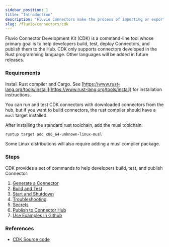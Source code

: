 ```yaml
---
sidebar_position: 1
title: "Introduction"
description: "Fluvio Connectors make the process of importing or exporting data simple"
slug: /fluvio/connectors/cdk
---
```


Fluvio Connector Development Kit (CDK) is a command-line tool whose primary goal is to help developers build, test, deploy Connectors, and publish them to the Hub. CDK only supports connectors developed in the Rust programming language. Other languages will be added in future releases.

### Requirements

Install Rust compiler and Cargo. See [https://www.rust-lang.org/tools/install](https://www.rust-lang.org/tools/install) for installation instructions.

You can run and test CDK connectors with downloaded connectors from the hub, but
if you want to build connectors, the rust compiler should have a `musl` target
installed.

After installing the standard rust toolchain, add the musl toolchain:


```bash copy="fl"
rustup target add x86_64-unknown-linux-musl
```

Some Linux distributions will also require adding a musl compiler package.

### Steps

CDK provides a set of commands to help developers build, test, and publish Connector:

1. [Generate a Connector]
2. [Build and Test]
3. [Start and Shutdown]
4. [Troubleshooting]
5. [Secrets]
6. [Publish to Connector Hub]
7. [Use Examples in Github]


### References

* [CDK Source code]


[CDK Source code]: https://github.com/infinyon/fluvio/tree/master/crates/cdk
[Generate a Connector]: /connectors/cdk/generate
[Build and Test]: /connectors/cdk/build
[Start and Shutdown]: /connectors/cdk/start-shutdown
[Troubleshooting]: /connectors/cdk/troubleshooting
[Secrets]: /connectors/cdk/secrets
[Publish to Connector Hub]: /connectors/cdk/publish
[Use Examples in Github]: /connectors/cdk/github-examples

